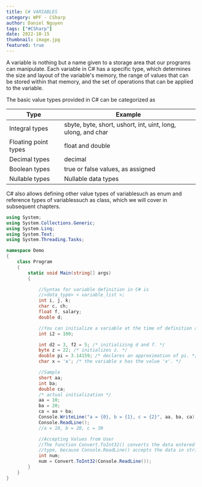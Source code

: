 ```yaml
---
title: C# VARIABLES
category: WPF - CSharp
author: Daniel Nguyen
tags: ["#CSharp"]
date: 2022-10-15
thumbnail: image.jpg
featured: true
---
```


A variable is nothing but a name given to a storage area that our programs can 
manipulate. Each variable in C# has a specific type, which determines the size and 
layout of the variable's memory, the range of values that can be stored within that 
memory, and the set of operations that can be applied to the variable.

The basic value types provided in C# can be categorized as

| Type               | Example                                                                            |
|------------------------|----------------------------------------------------------------------------------------|
| Integral types              | sbyte, byte, short, ushort, int, uint, long, ulong, and char    |
| Floating point types              | float and double    |
| Decimal types              | decimal    |
| Boolean types              | true or false values, as assigned    |
| Nullable types              | Nullable data types    |

C# also allows defining other value types of variablesuch as enum and reference 
types of variablessuch as class, which we will cover in subsequent chapters.

```c#
using System;
using System.Collections.Generic;
using System.Linq;
using System.Text;
using System.Threading.Tasks;

namespace Demo
{
    class Program
    {
        static void Main(string[] args)
        {

            //Syntax for variable definition in C# is
            //<data_type> < variable_list >;
            int i, j, k;
            char c, ch;
            float f, salary;
            double d;

            //You can initialize a variable at the time of definition as
            int i2 = 100;

            int d2 = 3, f2 = 5; /* initializing d and f. */
            byte z = 22; /* initializes z. */
            double pi = 3.14159; /* declares an approximation of pi. */
            char x = 'x'; /* the variable x has the value 'x'. */

            //Sample
            short aa;
            int ba;
            double ca;
            /* actual initialization */
            aa = 10;
            ba = 20;
            ca = aa + ba;
            Console.WriteLine("a = {0}, b = {1}, c = {2}", aa, ba, ca);
            Console.ReadLine();
            //a = 10, b = 20, c = 30

            //Accepting Values from User
            //The function Convert.ToInt32() converts the data entered by the user to int data
            //type, because Console.ReadLine() accepts the data in string format.
            int num;
            num = Convert.ToInt32(Console.ReadLine());
        }
    }
}
```